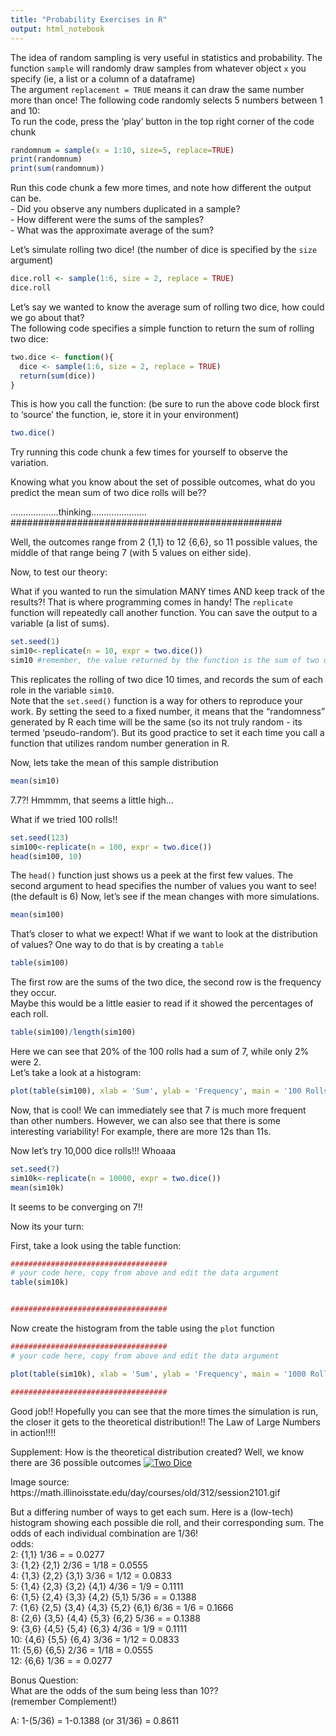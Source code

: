 ---
title: "Probability Exercises in R"
output: html_notebook
---

The idea of random sampling is very useful in statistics and probability.
The function `sample` will randomly draw samples from whatever object `x` you specify (ie, a list or a column of a dataframe)  
The argument `replacement = TRUE` means it can draw the same number more than once!
The following code randomly selects 5 numbers between 1 and 10:  
To run the code, press the 'play' button in the top right corner of the code chunk

```{r}
randomnum = sample(x = 1:10, size=5, replace=TRUE)
print(randomnum)
print(sum(randomnum))
```

Run this code chunk a few more times, and note how different the output can be.  
- Did you observe any numbers duplicated in a sample?  
- How different were the sums of the samples?  
- What was the approximate average of the sum?  
  
    
Let's simulate rolling two dice! (the number of dice is specified by the `size` argument)
```{r}
dice.roll <- sample(1:6, size = 2, replace = TRUE)
dice.roll
```
  
Let's say we wanted to know the average sum of rolling two dice, how could we go about that?  
The following code specifies a simple function to return the sum of rolling two dice:  
```{r}
two.dice <- function(){
  dice <- sample(1:6, size = 2, replace = TRUE)
  return(sum(dice))
}
```
This is how you call the function:  (be sure to run the above code block first to 'source' the function, ie, store it in your environment)
```{r}
two.dice()
```
Try running this code chunk a few times for yourself to observe the variation.  
  
Knowing what you know about the set of possible outcomes, what do you predict the mean sum of two dice rolls will be??  

#################################################  
...................thinking......................  
#################################################  

Well, the outcomes range from 2 {1,1} to 12 {6,6}, so 11 possible values, the middle of that range being 7 (with 5 values on either side).  

Now, to test our theory:  

What if you wanted to run the simulation MANY times AND keep track of the results?!  That is where programming comes in handy!  The `replicate` function will repeatedly call another function.  You can save the output to a variable (a list of sums).    
```{r}
set.seed(1) 
sim10<-replicate(n = 10, expr = two.dice())
sim10 #remember, the value returned by the function is the sum of two dice values
```
This replicates the rolling of two dice 10 times, and records the sum of each role in the variable `sim10`.  
Note that the `set.seed()` function is a way for others to reproduce your work.  By setting the seed to a fixed number, it means that the "randomness" generated by R each time will be the same (so its not truly random - its termed 'pseudo-random'). But its good practice to set it each time you call a function that utilizes random number generation in R.     
  
Now, lets take the mean of this sample distribution  
```{r}
mean(sim10)
```
7.7?! Hmmmm, that seems a little high...  
  
What if we tried 100 rolls!!  
```{r}
set.seed(123)
sim100<-replicate(n = 100, expr = two.dice())
head(sim100, 10)
```
The `head()` function just shows us a peek at the first few values.  The second argument to head specifies the number of values you want to see! (the default is 6)  Now, let's see if the mean changes with more simulations. 
```{r}
mean(sim100)
```
That's closer to what we expect!  What if we want to look at the distribution of values?  One way to do that is by creating a `table`
```{r}
table(sim100)
```
The first row are the sums of the two dice, the second row is the frequency they occur.  
Maybe this would be a little easier to read if it showed the percentages of each roll.
```{r}
table(sim100)/length(sim100)
```
Here we can see that 20% of the 100 rolls had a sum of 7, while only 2% were 2.  
Let's take a look at a histogram:  
```{r}
plot(table(sim100), xlab = 'Sum', ylab = 'Frequency', main = '100 Rolls of 2 Fair Dice')
```
Now, that is cool!  We can immediately see that 7 is much more frequent than other numbers.  However, we can also see that there is some interesting variability!  For example, there are more 12s than 11s.  



Now let's try 10,000 dice rolls!!! Whoaaa
```{r}
set.seed(7)
sim10k<-replicate(n = 10000, expr = two.dice())
mean(sim10k)
```
It seems to be converging on 7!!  
  
Now its your turn:

First, take a look using the table function:
```{r}
###################################
# your code here, copy from above and edit the data argument
table(sim10k)


###################################
```


Now create the histogram from the table using the `plot` function
```{r}
###################################
# your code here, copy from above and edit the data argument

plot(table(sim10k), xlab = 'Sum', ylab = 'Frequency', main = '1000 Rolls of Two Fair Dice')

###################################
```

Good job!! Hopefully you can see that the more times the simulation is run, the closer it gets to the theoretical distribution!!  The Law of Large Numbers in action!!!!


  
Supplement: 
How is the theoretical distribution created?  Well, we know there are 36 possible outcomes
[![Two Dice](https://math.illinoisstate.edu/day/courses/old/312/session2101.gif)](https://math.illinoisstate.edu/day/courses/old/312/session2101.gif)  
  
Image source:  https://math.illinoisstate.edu/day/courses/old/312/session2101.gif
  
  
But a differing number of ways to get each sum.  Here is a (low-tech) histogram showing each possible die roll, and their corresponding sum.  The odds of each individual combination are 1/36!  
                                            odds:  
2:  {1,1}                                   1/36 =      = 0.0277  
3:  {1,2} {2,1}                             2/36 = 1/18 = 0.0555  
4:  {1,3} {2,2} {3,1}                       3/36 = 1/12 = 0.0833  
5:  {1,4} {2,3} {3,2} {4,1}                 4/36 = 1/9  = 0.1111  
6:  {1,5} {2,4} {3,3} {4,2} {5,1}           5/36 =      = 0.1388  
7:  {1,6} {2,5} {3,4} {4,3} {5,2} {6,1}     6/36 = 1/6  = 0.1666  
8:  {2,6} {3,5} {4,4} {5,3} {6,2}           5/36 =      = 0.1388  
9:  {3,6} {4,5} {5,4} {6,3}                 4/36 = 1/9  = 0.1111  
10: {4,6} {5,5} {6,4}                       3/36 = 1/12 = 0.0833  
11: {5,6} {6,5}                             2/36 = 1/18 = 0.0555  
12: {6,6}                                   1/36 =      = 0.0277  
  
Bonus Question:  
What are the odds of the sum being less than 10??  
(remember Complement!)  
  
A:  1-(5/36) = 1-0.1388 (or 31/36) = 0.8611  
